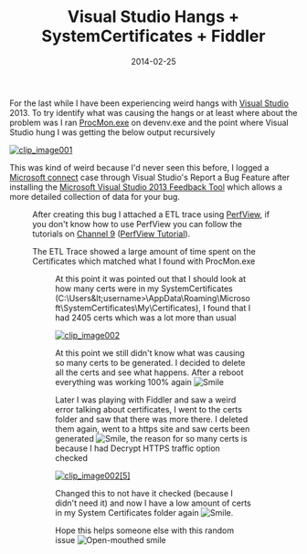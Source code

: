 ﻿---
title: 'Visual Studio Hangs + SystemCertificates + Fiddler'
date: 2014-02-25
tags: ['Visual Studio', 'Fiddler', 'System Certificates']
draft: false
summary: 'For the last while I have been experiencing weird hangs with Visual Studio 2013. To try identify what was causing the hangs or at least where about the problem was I ran ProcMon.exe on devenv.exe and the point where Visual Studio hung I was getting the below output recursively'
---


For the last while I have been experiencing weird hangs with [Visual Studio](http://www.visualstudio.com/) 2013. To try identify what was causing the hangs or at least where about the problem was I ran [ProcMon.exe](http://technet.microsoft.com/en-us/sysinternals/bb896645.aspx) on devenv.exe and the point where Visual Studio hung I was getting the below output recursively 
 
[![clip_image001](https://gordonbeeming.com/blog/image/1000/0/ab5cfd9e-6949-4b0d-a88e-f9160a2d8a47.jpg "clip_image001")](https://gordonbeeming.com/blog/image/1000/0/555f2521-3b0c-4268-b194-ce35b0391780.jpg)
 
This was kind of weird because I'd never seen this before, I logged a [Microsoft connect](https://connect.microsoft.com/) case through Visual Studio's Report a Bug Feature after installing the [Microsoft Visual Studio 2013 Feedback Tool](http://visualstudiogallery.msdn.microsoft.com/563d1003-f0ed-498f-8ef9-f8ee1aac39fe) which allows a more detailed collection of data for your bug.
 
<Figure key="/images/1767e00c5367439cb6a97704946a5cf4.png" src="/images/1767e00c5367439cb6a97704946a5cf4.png" alt="Visual Studio Feedback Tool window" width="0" height="0" caption="Visual Studio Feedback Tool" />
 
After creating this bug I attached a ETL trace using [PerfView](http://www.microsoft.com/en-us/download/details.aspx?id=28567), if you don't know how to use PerfView you can follow the tutorials on [Channel 9](http://channel9.msdn.com/) ([PerfView Tutorial](http://channel9.msdn.com/Series/PerfView-Tutorial)).
 
The ETL Trace showed a large amount of time spent on the Certificates which matched what I found with ProcMon.exe
 
<Figure key="/images/c200f41380044e699e806bdbb8c08b46.png" src="/images/c200f41380044e699e806bdbb8c08b46.png" alt="PerfView trace showing time spent on certificates" width="0" height="0" caption="PerfView Trace - Certificate Time" />
 
At this point it was pointed out that I should look at how many certs were in my SystemCertificates (C:\Users\&lt;username&gt;\AppData\Roaming\Microsoft\SystemCertificates\My\Certificates), I found that I had 2405 certs which was a lot more than usual
 
[![clip_image002](https://gordonbeeming.com/blog/image/1000/0/c70cc3fa-dc51-4d28-8bed-88543e6e1f5e.jpg "clip_image002")](https://gordonbeeming.com/blog/image/1000/0/d2ccb6ab-ccb1-4b2f-aaf6-10eb01338a02.jpg)
 
At this point we still didn't know what was causing so many certs to be generated. I decided to delete all the certs and see what happens. After a reboot everything was working 100% again ![Smile](https://gordonbeeming.com/images/emoticons/smile.svg)
 
Later I was playing with Fiddler and saw a weird error talking about certificates, I went to the certs folder and saw that there was more there. I deleted them again, went to a https site and saw certs been generated ![Smile](https://gordonbeeming.com/images/emoticons/smile.svg), the reason for so many certs is because I had Decrypt HTTPS traffic option checked
 
[![clip_image002\[5\]](https://gordonbeeming.com/blog/image/1000/0/25578ddc-5dd9-4943-956b-b5115fe819eb.jpg "clip_image002[5]")](https://gordonbeeming.com/blog/image/1000/0/daee8802-7be2-4aac-aef7-d43cd697d789.jpg)
 
Changed this to not have it checked (because I didn't need it) and now I have a low amount of certs in my System Certificates folder again ![Smile](https://gordonbeeming.com/images/emoticons/smile.svg).
 
Hope this helps someone else with this random issue ![Open-mouthed smile](https://gordonbeeming.com/images/emoticons/open-mouthed-smile.svg)

